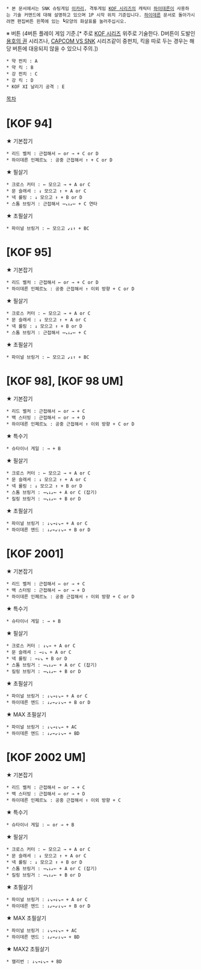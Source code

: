  * 본 문서에서는 SNK 슈팅게임 [[이카리]], 격투게임 [[KOF 시리즈]]의 캐릭터 [[하이데른]]이 사용하는 기술 커맨드에 대해 설명하고 있으며 1P 시작 위치 기준입니다. [[하이데른]] 문서로 돌아가시려면 편집버튼 왼쪽에 있는 ┗모양의 화살표를 눌러주십시오.

※ 버튼 (4버튼 플레이 게임 기준.[* 주로 [[KOF 시리즈]] 위주로 기술한다. D버튼이 도발인 [[용호의 권]] 시리즈나, [[CAPCOM VS SNK]] 시리즈같이 중펀치, 킥을 따로 두는 경우는 해당 버튼에 대응되지 않을 수 있으니 주의.])
 * 약 펀치 : A
 * 약 킥 : B
 * 강 펀치 : C
 * 강 킥 : D
 * KOF XI 날리기 공격 : E

[[목차]]
= [KOF 94] =
★ 기본잡기
 * 리드 벨처 : 근접해서 ← or → + C or D
 * 하이데른 인페르노 : 공중 근접해서 ↑ + C or D

★ 필살기
 * 크로스 커터 : ← 모으고 → + A or C
 * 문 슬래셔 : ↓ 모으고 ↑ + A or C
 * 넥 롤링 : ↓ 모으고 ↑ + B or D
 * 스톰 브링거 : 근접해서 →↘↓↙← + C 연타

★ 초필살기
 * 파이널 브링거 : ← 모으고 ↙↓↑ + BC

= [KOF 95] =
★ 기본잡기
 * 리드 벨처 : 근접해서 ← or → + C or D
 * 하이데른 인페르노 : 공중 근접해서 ↑ 이외 방향 + C or D

★ 필살기
 * 크로스 커터 : ← 모으고 → + A or C
 * 문 슬래셔 : ↓ 모으고 ↑ + A or C
 * 넥 롤링 : ↓ 모으고 ↑ + B or D
 * 스톰 브링거 : 근접해서 →↘↓↙← + C

★ 초필살기
 * 파이널 브링거 : ← 모으고 ↙↓↑ + BC

= [KOF 98], [KOF 98 UM] =
★ 기본잡기
 * 리드 벨처 : 근접해서 ← or → + C
 * 백 스터빙 : 근접해서 ← or → + D
 * 하이데른 인페르노 : 공중 근접해서 ↑ 이외 방향 + C or D

★ 특수기
 * 슈타이너 게일 : → + B

★ 필살기
 * 크로스 커터 : ← 모으고 → + A or C
 * 문 슬래셔 : ↓ 모으고 ↑ + A or C
 * 넥 롤링 : ↓ 모으고 ↑ + B or D
 * 스톰 브링거 : →↘↓↙← + A or C (잡기)
 * 킬링 브링거 : →↘↓↙← + B or D

★ 초필살기
 * 파이널 브링거 : ↓↘→↓↘→ + A or C
 * 하이데른 엔드 : ↓↙←↙↓↘→ + B or D


= [KOF 2001] =
★ 기본잡기
 * 리드 벨처 : 근접해서 ← or → + C
 * 백 스터빙 : 근접해서 ← or → + D
 * 하이데른 인페르노 : 공중 근접해서 ↑ 이외 방향 + C or D

★ 특수기
 * 슈타이너 게일 : → + B

★ 필살기
 * 크로스 커터 : ↓↘→ + A or C
 * 문 슬래셔 : →↓↘ + A or C
 * 넥 롤링 : →↓↘ + B or D
 * 스톰 브링거 : →↘↓↙← + A or C (잡기)
 * 킬링 브링거 : →↘↓↙← + B or D

★ 초필살기
 * 파이널 브링거 : ↓↘→↓↘→ + A or C
 * 하이데른 엔드 : ↓↙←↙↓↘→ + B or D

★ MAX 초필살기
 * 파이널 브링거 : ↓↘→↓↘→ + AC
 * 하이데른 엔드 : ↓↙←↙↓↘→ + BD

= [KOF 2002 UM] =
★ 기본잡기
 * 리드 벨처 : 근접해서 ← or → + C
 * 백 스터빙 : 근접해서 ← or → + D
 * 하이데른 인페르노 : 공중 근접해서 ↑ 이외 방향 + C

★ 특수기
 * 슈타이너 게일 : ← or → + B

★ 필살기
 * 크로스 커터 : ← 모으고 → + A or C
 * 문 슬래셔 : ↓ 모으고 ↑ + A or C
 * 넥 롤링 : ↓ 모으고 ↑ + B or D
 * 스톰 브링거 : →↘↓↙← + A or C (잡기)
 * 킬링 브링거 : →↘↓↙← + B or D

★ 초필살기
 * 파이널 브링거 : ↓↘→↓↘→ + A or C
 * 하이데른 엔드 : ↓↙←↙↓↘→ + B or D

★ MAX 초필살기
 * 파이널 브링거 : ↓↘→↓↘→ + AC
 * 하이데른 엔드 : ↓↙←↙↓↘→ + BD

★ MAX2 초필살기
 * 캘리번 : ↓↘→↓↘→ + BD
